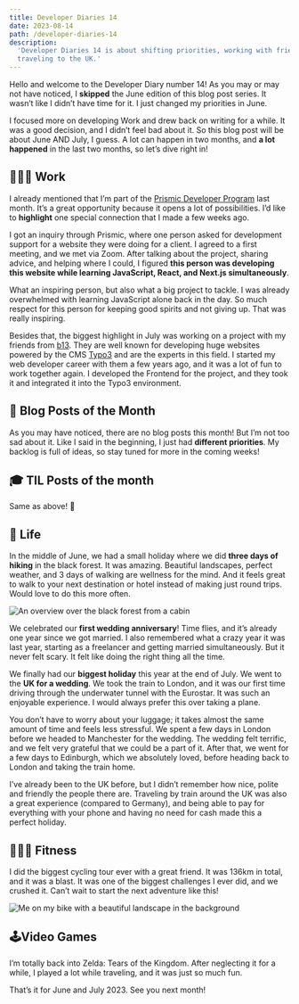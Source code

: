 ```yaml
---
title: Developer Diaries 14
date: 2023-08-14
path: /developer-diaries-14
description:
  'Developer Diaries 14 is about shifting priorities, working with friends, and
  traveling to the UK.'
---
```


Hello and welcome to the Developer Diary number 14! As you may or may not have
noticed, I **skipped** the June edition of this blog post series. It wasn’t like
I didn’t have time for it. I just changed my priorities in June.

I focused more on developing Work and drew back on writing for a while. It was a
good decision, and I didn’t feel bad about it. So this blog post will be about
June AND July, I guess. A lot can happen in two months, and **a lot happened**
in the last two months, so let’s dive right in!

## 👨🏻‍💻 Work

I already mentioned that I’m part of the
[Prismic Developer Program](https://prismic.io/hire-a-developer) last month.
It’s a great opportunity because it opens a lot of possibilities. I’d like to
**highlight** one special connection that I made a few weeks ago.

I got an inquiry through Prismic, where one person asked for development support
for a website they were doing for a client. I agreed to a first meeting, and we
met via Zoom. After talking about the project, sharing advice, and helping where
I could, I figured **this person was developing this website while learning
JavaScript, React, and Next.js simultaneously**.

What an inspiring person, but also what a big project to tackle. I was already
overwhelmed with learning JavaScript alone back in the day. So much respect for
this person for keeping good spirits and not giving up. That was really
inspiring.

Besides that, the biggest highlight in July was working on a project with my
friends from [b13](https://b13.com). They are well known for developing huge
websites powered by the CMS [Typo3](https://typo3.org/) and are the experts in
this field. I started my web developer career with them a few years ago, and it
was a lot of fun to work together again. I developed the Frontend for the
project, and they took it and integrated it into the Typo3 environment.

## 📝 Blog Posts of the Month

As you may have noticed, there are no blog posts this month! But I’m not too sad
about it. Like I said in the beginning, I just had **different priorities**. My
backlog is full of ideas, so stay tuned for more in the coming weeks!

## 🎓 TIL Posts of the month

Same as above! 🙂

## 🏡 Life

In the middle of June, we had a small holiday where we did **three days of
hiking** in the black forest. It was amazing. Beautiful landscapes, perfect
weather, and 3 days of walking are wellness for the mind. And it feels great to
walk to your next destination or hotel instead of making just round trips. Would
love to do this more often.

<Image
  src="/images/black-forest-hike.webp"
  alt="An overview over the black forest from a cabin"
  width={1024}
  height={768}
/>

We celebrated our **first wedding anniversary**! Time flies, and it’s already
one year since we got married. I also remembered what a crazy year it was last
year, starting as a freelancer and getting married simultaneously. But it never
felt scary. It felt like doing the right thing all the time.

We finally had our **biggest holiday** this year at the end of July. We went to
the **UK for a wedding**. We took the train to London, and it was our first time
driving through the underwater tunnel with the Eurostar. It was such an
enjoyable experience. I would always prefer this over taking a plane.

You don’t have to worry about your luggage; it takes almost the same amount of
time and feels less stressful. We spent a few days in London before we headed to
Manchester for the wedding. The wedding felt terrific, and we felt very grateful
that we could be a part of it. After that, we went for a few days to Edinburgh,
which we absolutely loved, before heading back to London and taking the train
home.

I’ve already been to the UK before, but I didn’t remember how nice, polite and
friendly the people there are. Traveling by train around the UK was also a great
experience (compared to Germany), and being able to pay for everything with your
phone and having no need for cash made this a perfect holiday.

## 🏋🏻‍♀️ Fitness

I did the biggest cycling tour ever with a great friend. It was 136km in total,
and it was a blast. It was one of the biggest challenges I ever did, and we
crushed it. Can’t wait to start the next adventure like this!

<Image
  src="/images/cycling-tour.webp"
  alt="Me on my bike with a beautiful landscape in the background"
  width={1024}
  height={768}
/>

## 🕹Video Games

I’m totally back into Zelda: Tears of the Kingdom. After neglecting it for a
while, I played a lot while traveling, and it was just so much fun.

That’s it for June and July 2023. See you next month!
